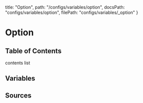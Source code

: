   title: "Option",
  path: "/configs/variables/option",
  docsPath: "configs/variables/option",
  filePath: "configs/variables/_option"
}


# Option

## Table of Contents

contents list

## Variables

<PreviewVariablesSingleNotCompiled filePath={meta.filePath} />

## Sources

<PreviewSources
  title={meta.title}
  docsPath={meta.docsPath}
  scssPath={meta.filePath}
/>
